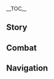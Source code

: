 {{CharacterTabs}}
{{LanguageTabs}}
__TOC__
==Story==
{{VO/Story
|character               = Nilou
|language                = zh
|language_s              = zh
|language_t              = zh-tw
|name_s                  = 妮露
|name_t                  = 妮露

<!-- Hello -->
|vo_01_01_title_s        = 初次见面…
|vo_01_01_title_t        = 初次見面…
|vo_01_01_subtitle       = Hello
|vo_01_01_file           = VO_{language}{character} Hello.ogg
|vo_01_01_tx_s           = 你好，我是来自祖拜尔剧场的妮露。今天上演的剧目是这一支舞。请你不要眨眼哦，要开始了&mdash;&mdash;
|vo_01_01_tx_t           = {{MC|你|妳}}好，我是來自祖拜爾劇場的妮露。今天上演的劇目是這一支舞。請{{MC|你|妳}}不要眨眼哦，要開始了&mdash;&mdash;
|vo_01_01_rm             = Nǐhǎo, wǒ shì láizì Zǔbài'ěr Jùchǎng de Nīlù. Jīntiān shàngyǎn de jùmù shì zhè yī zhī wǔ. Qǐng nǐ bùyào zhǎyǎn o, yào kāishǐle{{lmdash}}

<!-- Chats -->
|vo_02_01_title_s        = 闲聊・练习
|vo_02_01_title_t        = 閒聊・練習
|vo_02_01_subtitle       = Chat: Practice
|vo_02_01_file           = VO_{language}{character} Chat - Practice.ogg
|vo_02_01_tx_s           = 先这样…下一个动作是…这样吧，嗯…嗯！
|vo_02_01_tx_t           = 先這樣…下一個動作是…這樣吧，嗯…嗯！
|vo_02_01_rm             = Xiān zhèyàng... Xià yīgè dòngzuò shì... Zhèyàng ba, ng... ng!
|vo_02_02_title_s        = 闲聊・困意
|vo_02_02_title_t        = 閒聊・睏意
|vo_02_02_subtitle       = Chat: Sleepiness
|vo_02_02_file           = VO_{language}{character} Chat - Sleepiness.ogg
|vo_02_02_tx_s           = 深呼吸，吹一个大大的气球，把困意放进气球里，呼&mdash;&mdash;气球飞走吧。
|vo_02_02_tx_t           = 深呼吸，吹一個大大的氣球，把睏意放進氣球裡，呼&mdash;&mdash;氣球飛走吧。
|vo_02_02_rm             = Shēnhūxī, chuī yī gè dàdà de qìqiú, bǎ kùnyì fàng jìn qìqiú lǐ, hū{{lmdash}} qìqiú fēi zǒu ba.
|vo_02_03_title_s        = 闲聊・休息
|vo_02_03_title_t        = 閒聊・休息
|vo_02_03_subtitle       = Chat: Rest
|vo_02_03_file           = VO_{language}{character} Chat - Rest.ogg
|vo_02_03_tx_s           = 这样清闲的日子倒也不错嘛，优哉游哉。
|vo_02_03_tx_t           = 這樣清閒的日子倒也不錯嘛，悠哉悠哉。
|vo_02_03_rm_s           = Zhèyàng qīngxián de rìzi dào yě bùcuò ma, yōuzāi-yóuzāi.
|vo_02_03_rm_t           = Zhèyàng qīngxián de rìzi dào yě bùcuò ma, yōuzāi-yōuzāi.

<!-- Weather -->
|vo_03_01_title_s        = 下雨的时候…
|vo_03_01_title_t        = 下雨的時候…
|vo_03_01_subtitle       = When It Rains
|vo_03_01_file           = VO_{language}{character} When It Rains.ogg
|vo_03_01_tx_s           = 天气和心情一样，有时候会变得阴沉沉的，但是不用着急，雨后的天空会更加澄澈。
|vo_03_01_tx_t           = 天氣和心情一樣，有時候會變得陰沉沉的，但是不用著急，雨後的天空會更加澄澈。
|vo_03_01_rm_s           = Tiānqì hé xīnqíng yīyàng, yǒu shíhòu huì biàn dé yīnchénchén de, dànshì bùyòng zhāojí, yǔ hòu de tiānkōng huì gèngjiā chéngchè.
|vo_03_01_rm_t           = Tiānqì hàn xīnqíng yīyàng, yǒu shíhòu huì biàn dé yīnchénchén de, dànshì bùyòng zhāojí, yǔ hòu de tiānkōng huì gèngjiā chéngchè.
|vo_03_02_title_s        = 打雷的时候…
|vo_03_02_title_t        = 打雷的時候…
|vo_03_02_subtitle       = When Thunder Strikes
|vo_03_02_file           = VO_{language}{character} When Thunder Strikes.ogg
|vo_03_02_tx_s           = 雷声有点恐怖呢，你会害怕吗？我可以分享你一个神奇的方法哦。
|vo_03_02_tx_t           = 雷聲有點恐怖呢，{{MC|你|妳}}會害怕嗎？我可以跟{{MC|你|妳}}分享一個神奇的方法哦。
|vo_03_02_rm             = Léi shēng yǒudiǎn kǒngbù ne, nǐ huì hàipà ma? Wǒ kěyǐ fēnxiǎng nǐ yīgè shénqí de fāngfǎ ó.
|vo_03_03_title_s        = 下雪的时候…
|vo_03_03_title_t        = 下雪的時候…
|vo_03_03_subtitle       = When It Snows
|vo_03_03_file           = VO_{language}{character} When It Snows.ogg
|vo_03_03_tx_s           = 欸？哇&mdash;&mdash;下雪了。你听，下雪的簌簌声，加上旋转着的雪花，像不像自然的精灵在跳舞？
|vo_03_03_tx_t           = 欸？哇&mdash;&mdash;下雪了。{{MC|你|妳}}聽，下雪的簌簌聲，加上旋轉著的雪花，像不像自然的精靈在跳舞？
|vo_03_03_rm             = Ei? Wa{{lmdash}} xià xuěle. Nǐ tīng, xià xuě de sùsù-shēng, jiā shàng xuànzhuǎnzhe de xuěhuā, xiàngbuxiàng zìrán de jīnglíng zài tiàowǔ?
|vo_03_04_title_s        = 阳光很好…
|vo_03_04_title_t        = 陽光很好…
|vo_03_04_subtitle       = When the Sun Is Out
|vo_03_04_file           = VO_{language}{character} When the Sun Is Out.ogg
|vo_03_04_tx_s           = 阳光明媚的日子…晒得暖洋洋的。唔，会犯困…
|vo_03_04_tx_t           = 陽光明媚的日子…曬得暖洋洋的。唔，會想睡覺…
|vo_03_04_rm_s           = Yángguāng míngmèi de rìzi... shài dé nuǎn yángyáng de. N, huì fànkùn...
|vo_03_04_rm_t           = Yángguāng míngmèi de rìzi... shài dé nuǎn yángyáng de. N, huì xiǎng shuìjiào...
|vo_03_05_title_s        = 刮大风了…
|vo_03_05_title_t        = 颳大風了…
|vo_03_05_subtitle       = When the Wind Is Blowing
|vo_03_05_file           = VO_{language}{character} When the Wind Is Blowing.ogg
|vo_03_05_tx_s           = 你还好吗？小心风沙哦。
|vo_03_05_tx_t           = {{MC|你|妳}}還好嗎？小心風沙哦。
|vo_03_05_rm             = Nǐ hái hǎo ma? Xiǎoxīn fēngshā o.

<!-- Greetings -->
|vo_04_01_title_s        = 早上好…
|vo_04_01_title_t        = 早安…
|vo_04_01_subtitle       = Good Morning
|vo_04_01_file           = VO_{language}{character} Good Morning.ogg
|vo_04_01_tx_s           = 早上好哦。欸？你盯着我看是…哦头、头发翘起来了吗？啊，先别看我，唔，我马上整理好。
|vo_04_01_tx_t           = 早上好哦。欸？{{MC|你|妳}}盯著我看是…哦頭、頭髮翹起來了嗎？啊，先別看我，唔，我馬上整理好。
|vo_04_01_rm_s           = Zǎoshang-hǎo o. Ei? Nǐ dīngzhe wǒ kàn shì... O tóu, tóufa qiàoqǐláile ma? A, xiān bié kàn wǒ, n, wǒ mǎshàng zhěnglǐ hǎo.
|vo_04_01_rm_t           = Zǎoshang-hǎo o. Ei? Nǐ dīngzhe wǒ kàn shì... O tóu, tóufǎ qiàoqǐláile ma? A, xiān bié kàn wǒ, n, wǒ mǎshàng zhěnglǐ hǎo.
|vo_04_02_title_s        = 中午好…
|vo_04_02_title_t        = 午安…
|vo_04_02_subtitle       = Good Afternoon
|vo_04_02_file           = VO_{language}{character} Good Afternoon.ogg
|vo_04_02_tx_s           = 唔…嗯…中午吃饼好呢，还是吃饭呢…要不吃豆泥吧？
|vo_04_02_tx_t           = 唔…嗯…中午吃餅好呢？還是吃飯呢…不如吃薯泥吧？
|vo_04_02_rm_s           = N... Ng... Zhōngwǔ chī bǐng hǎo ne, háishì chīfàn ne... Yàobù chī dòuní ba?
|vo_04_02_rm_t           = N... Ng... Zhōngwǔ chī bǐng hǎo ne, háishì chīfàn ne... Bùrú chī shǔní ba?
|vo_04_03_title_s        = 晚上好…
|vo_04_03_title_t        = 晚上好…
|vo_04_03_subtitle       = Good Evening
|vo_04_03_friendship     = 4
|vo_04_03_file           = VO_{language}{character} Good Evening.ogg
|vo_04_03_tx_s           = 晚上好，今晚我在祖拜尔剧场有演出。给你两张剧票吧？
|vo_04_03_tx_t           = 晚上好，今晚我在祖拜爾劇場有演出。給{{MC|你|妳}}兩張劇票吧？
|vo_04_03_rm             = Wǎnshàng-hǎo, jīnwǎn wǒ zài Zǔbài'ěr Jùchǎng yǒu yǎnchū. Gěi nǐ liǎng zhāng jùpiào ba?
|vo_04_04_title_s        = 晚安…
|vo_04_04_title_t        = 晚安…
|vo_04_04_subtitle       = Good Night
|vo_04_04_file           = VO_{language}{character} Good Night.ogg
|vo_04_04_tx_s           = 睡前把烦恼全部都倾诉掉，会睡得比较香哦。如果你愿意，我很乐意当你的听众。
|vo_04_04_tx_t           = 睡前把煩惱全部都傾訴掉，會睡得比較香哦。如果{{MC|你|妳}}願意，我很樂意當{{MC|你|妳}}的聽眾。
|vo_04_04_rm             = Shuì qián bǎ fánnǎo quánbù dōu qīngsù diào, huì shuì dé bǐjiào xiāng o. Rúguǒ nǐ yuànyì, wǒ hěn lèyì dāng nǐ de tīngzhòng.

<!-- About -->
|vo_05_01_title_s        = 关于{name_s}自己・肢体语言
|vo_05_01_title_t        = 關於{name_t}自己・肢體語言
|vo_05_01_subtitle       = About {character}: Body Language
|vo_05_01_file           = VO_{language}{character} About {character} - Body Language.ogg
|vo_05_01_tx_s           = 有时候，舞蹈比语言更能传达出心情，不知道该说什么好的时候，就跳舞吧。
|vo_05_01_tx_t           = 有時候，舞蹈比語言更能傳達出心情，不知道該說什麼好的時候，就跳舞吧。
|vo_05_01_rm             = Yǒu shíhòu, wǔdǎo bǐ yǔyán gèng néng chuándá chū xīnqíng, bù zhīdào gāi shuō shénme hǎo de shíhòu, jiù tiàowǔ ba.
|vo_05_02_title_s        = 关于{name_s}自己・舞蹈与知识
|vo_05_02_title_t        = 關於{name_t}自己・舞蹈與知識
|vo_05_02_subtitle       = About {character}: Dance and Wisdom
|vo_05_02_friendship     = 4
|vo_05_02_file           = VO_{language}{character} About {character} - Dance and Wisdom.ogg
|vo_05_02_tx_s           = 探究知识需要很高很高的天赋，很多人拼了命地努力，结果劳累又沮丧…但跳舞就不一样了，就算看不懂门道，也能看个热闹。要是能从这份肢体动作中品味到艺术的美丽与价值，那我就更开心了。
|vo_05_02_tx_t           = 探究知識需要很高很高的天賦，很多人拼了命地努力，結果勞累又沮喪…但跳舞就不一樣了，就算看不懂內涵，也能看個熱鬧。要是能從這份肢體動作中品味到藝術的美麗與價值，那我就更開心了。
|vo_05_02_rm_s           = Tànjiū zhīshi xūyào hěn gāo hěn gāo de tiānfù, hěnduō rén pīnle mìng de nǔlì, jiéguǒ láolèi yòu jǔsàng... Dàn tiàowǔ jiù bù yīyàngle, jiùsuàn kàn bù dǒng méndào, yě néng kàn gè rènào. Yàoshì néng cóng zhè fèn zhītǐ dòngzuò zhōng pǐnwèi dào yìshù de měilì yǔ jiàzhí, nà wǒ jiù gèng kāixīnle.
|vo_05_02_rm_t           = Tànjiù zhīshì xūyào hěn gāo hěn gāo de tiānfù, hěnduō rén pīnle mìng de nǔlì, jiéguǒ láolèi yòu jǔsàng... Dàn tiàowǔ jiù bù yīyàngle, jiùsuàn kàn bù dǒng nèihán, yě néng kàn gè rènào. Yàoshì néng cóng zhè fèn zhītǐ dòngzuò zhōng pǐnwèi dào yìshù de měilì yǔ jiàzhí, nà wǒ jiù gèng kāixīnle.

<!-- About Us -->
|vo_06_01_title_s        = 关于我们・缓解生气
|vo_06_01_title_t        = 關於我們・緩解生氣
|vo_06_01_subtitle       = About Us: Dealing with Anger
|vo_06_01_file           = VO_{language}{character} About Us - Dealing with Anger.ogg
|vo_06_01_tx_s           = 你会生闷气吗？嗯，生闷气是不好的。来，跟着我做。先在身前用右手画一个大大的圆，然后，双手把讨厌的事都从胸口里取出来，放在圆里。接着，用力地推出去！怎么样，心情好起来了吗？
|vo_06_01_tx_t           = {{MC|你|妳}}會生悶氣嗎？嗯，生悶氣是不好的。來，跟著我做。先在身前用右手畫一個大大的圓，然後，雙手把討厭的事都從胸口裡取出來，放在圓裡。接著，用力地推出去！怎麼樣，心情好起來了嗎？
|vo_06_01_rm_s           = Nǐ huì shēng mènqì ma? Ng, shēng mènqì shì bù hǎo de. Lái, gēnzhe wǒ zuò. Xiān zài shēn qián yòng yòushǒu huà yīgè dàdà de yuán, ránhòu, shuāngshǒu bà tǎoyàn de shì dōu cóng xiōngkǒu lǐ qǔ chūlái, fàng zài yuán lǐ. Jiēzhe, yònglì de tuī chūqù! Zěnme yàng, xīnqíng hǎo qǐláile ma?
|vo_06_02_title_s        = 关于我们・外出冒险
|vo_06_02_title_t        = 關於我們・外出冒險
|vo_06_02_subtitle       = About Us: Going on Adventures
|vo_06_02_friendship     = 4
|vo_06_02_file           = VO_{language}{character} About Us - Going on Adventures.ogg
|vo_06_02_tx_s           = 尽管我之前没离开过须弥城，但…我想和你一起去冒险。哦，到陌生的地方，我适应一下就好…唔，稻妻的沙滩下，真的不会有很大很大的沙虫，突然钻出来吗？
|vo_06_02_tx_t           = 雖然我之前沒離開過須彌城，但…我想和{{MC|你|妳}}一起去冒險。哦，到陌生的地方，我適應一下就好…唔，稻妻的沙灘下，真的不會有很大很大的沙蟲，突然鑽出來嗎？
|vo_06_02_rm_s           = Jǐnguǎn wǒ zhīqián méi líkāiguò Xūmí-chéng, dàn... wǒ xiǎng hé nǐ yīqǐ qù màoxiǎn. O, dào mòshēng de dìfāng, wǒ shìyìng yīxià jiù hǎo... N, Dàoqī de shātān xià, zhēn de bùhuì yǒu hěn dà hěn dà de shāchóng, túrán zuān chūlái ma?
|vo_06_02_rm_t           = Suīrán wǒ zhīqián méi líkāiguò Xūmí-chéng, dàn... wǒ xiǎng hàn nǐ yīqǐ qù màoxiǎn. O, dào mòshēng de dìfāng, wǒ shìyìng yīxià jiù hǎo... N, Dàoqī de shātān xià, zhēn de bùhuì yǒu hěn dà hěn dà de shāchóng, túrán zuān chūlái ma?

<!-- Miscellany I -->
|vo_07_01_title_s        = 关于「神之眼」…
|vo_07_01_title_t        = 關於「神之眼」…
|vo_07_01_subtitle       = About the [[Vision]]
|vo_07_01_friendship     = 4
|vo_07_01_file           = VO_{language}{character} About the Vision.ogg
|vo_07_01_tx_s           = 我的神之眼是第一次登台跳舞时拿到的。我想，神明大人会成为我的观众，一定也认可了人类艺术的美丽之处吧。
|vo_07_01_tx_t           = 我的神之眼是第一次登臺跳舞時拿到的。我想，神明大人會成為我的觀眾，一定也認可了人類藝術的美麗之處吧。
|vo_07_01_rm             = Wǒ de Shénzhīyǎn shì dì yī cì dēngtái tiàowǔ shí ná dào de. Wǒ xiǎng, shénmíng dàrén huì chéngwéi wǒ de guānzhòng, yīdìng yě rènkěle rénlèi yìshù dì měilì zhī chù ba.
|vo_07_02_title_s        = 有什么想要分享…
|vo_07_02_title_t        = 有什麼想要分享…
|vo_07_02_subtitle       = Something to Share
|vo_07_02_file           = VO_{language}{character} Something to Share.ogg
|vo_07_02_tx_s           = 努力没有结果，也是很正常的。就像我不管怎么努力，也没办法理解明论派的知识。嗯，这个时候晃一晃脑袋，让大脑转个弯，换个方向就好了。
|vo_07_02_tx_t           = 努力沒有結果，也是很正常的。就像我不管怎麼努力，也沒辦法理解明論派的知識。嗯，這個時候晃一晃腦袋，讓大腦轉個彎，換個方向就好了。
|vo_07_02_rm_s           = Nǔlì méiyǒu jiéguǒ, yěshì hěn zhèngcháng de. Jiù xiàng wǒ bùguǎn zěnme nǔlì, yě méi bànfǎ lǐjiě Mínglùn-pài de zhīshi. Ng, zhège shíhòu huǎngyihuàng nǎodai, ràng dànǎo zhuǎn gè wān, huàn gè fāngxiàng jiù hǎole.
|vo_07_02_rm_t           = Nǔlì méiyǒu jiéguǒ, yěshì hěn zhèngcháng de. Jiù xiàng wǒ bùguǎn zěnme nǔlì, yě méi bànfǎ lǐjiě Mínglùn-pài de zhīshì. Ng, zhège shíhòu huǎngyihuàng nǎodai, ràng dànǎo zhuǎn gè wān, huàn gè fāngxiàng jiù hǎole.
|vo_07_03_title_s        = 感兴趣的见闻・晶蝶之舞
|vo_07_03_title_t        = 感興趣的見聞・晶蝶之舞
|vo_07_03_subtitle       = Interesting Things: Dance of the Crystalflies
|vo_07_03_file           = VO_{language}{character} Interesting Things - Dance of the Crystalflies.ogg
|vo_07_03_tx_s           = 晶蝶有各种各样的颜色，很漂亮。当你实在按捺不住好奇心，悄悄伸出手的时候，它们就会一下子跳起优美而迅疾的舞步，离你远去。啊，我要是会飞的话，就能学会晶蝶之舞了。
|vo_07_03_tx_t           = 晶蝶有各種各樣的顏色，很漂亮。當{{MC|你|妳}}實在按捺不住好奇心，悄悄伸出手的時候，它們就會一下子跳起優美而迅疾的舞步，離{{MC|你|妳}}遠去。啊，我要是會飛的話，就能學會晶蝶之舞了。
|vo_07_03_rm             = Jīngdié yǒu gèzhǒng-gèyàng de yánsè, hěn piàoliang. Dāng nǐ shízài ànnà bú zhù hàoqíxīn, qiāoqiāo shēnchū shǒu de shíhòu, tāmen jiù huì yīxiàzi tiào qǐ yōuměi ér xùnjí de wǔbù, lí nǐ yuǎn qù. A, wǒ yàoshi huì fēi dehuà, jiù néng xuéhuì Jīngdié zhī wǔle.
|vo_07_04_title_s        = 感兴趣的见闻・帕蒂沙兰
|vo_07_04_title_t        = 感興趣的見聞・帕蒂沙蘭
|vo_07_04_subtitle       = Interesting Things: Padisarahs
|vo_07_04_file           = VO_{language}{character} Interesting Things - Padisarahs.ogg
|vo_07_04_tx_s           = 花神大人跳舞的时候，真正的帕蒂沙兰会在她踏足过的地上盛开。…啊，听起来就非常美好，真想见一见这样的场景。
|vo_07_04_tx_t           = 花神大人跳舞的時候，真正的帕蒂沙蘭會在她踏足過的地上盛開。…啊，聽起來就非常美好，真想見一見這樣的場景。
|vo_07_04_rm             = Huāshén-dàrén tiàowǔ de shíhòu, zhēnzhèng de Pàdìshā-lán huì zài tā tàzúguò de dìshàng shèngkāi. ...A, tīngqǐlái jiù fēicháng měihǎo, zhēn xiǎng jiànyijiàn zhèyàng de chǎngjǐng.

<!-- About Others -->
|vo_08_01_title_s        = 关于赛诺…
|vo_08_01_title_t        = 關於賽諾…
|vo_08_01_subtitle       = About [[Cyno]]
|vo_08_01_friendship     = 4
|vo_08_01_file           = VO_{language}{character} About Cyno.ogg
|vo_08_01_tx_s           = 教令院的人，我不太敢接触，毕竟他们对歌舞艺术的印象都不好。我常常会想，那他们会通过什么来解闷呢？呃…你说赛诺的话，会玩「七圣召唤」？真是不可思议呢。
|vo_08_01_tx_t           = 教令院的人，我不太敢接觸，畢竟他們對歌舞藝術的印象都不好。我常常會想，那他們會透過什麼來打發時間呢？呃…{{MC|你|妳}}說賽諾的話，會玩「七聖召喚」？真是不可思議呢。
|vo_08_01_rm             = Jiàolìng-yuàn de rén, wǒ bù tài gǎn jiēchù, bìjìng tāmen duì gēwǔ yìshù de yìnxiàng dōu bù hǎo. Wǒ chángcháng huì xiǎng, nà tāmen huì tōngguò shénme lái jiěmèn ne? E... Nǐ shuō Sàinuò dehuà, huì wán "Qīshèng Zhàohuàn"? Zhēnshi bùkěsīyì ne.
|vo_08_02_title_s        = 关于提纳里…
|vo_08_02_title_t        = 關於提納里…
|vo_08_02_subtitle       = About [[Tighnari]]
|vo_08_02_friendship     = 4
|vo_08_02_file           = VO_{language}{character} About Tighnari.ogg
|vo_08_02_tx_s           = 据说他是很厉害的植物学家。那他分辨蘑菇的本领肯定很厉害，至少不会吃到毒蘑菇…好羡慕呀。
|vo_08_02_tx_t           = 據說他是很厲害的植物學家。那他分辨蘑菇的本領一定很厲害，至少不會吃到毒蘑菇…好羡慕呀。
|vo_08_02_rm             = Jùshuō tā shì hěn lìhài de Zhíwù Xuéjiā. Nà tā fēnbiàn mógū de běnlǐng kěndìng hěn lìhài, zhì shào bùhuì chī dào dú-mógū... Hǎo xiànmù ya.
|vo_08_03_title_s        = 关于柯莱…
|vo_08_03_title_t        = 關於柯萊…
|vo_08_03_subtitle       = About [[Collei]]
|vo_08_03_friendship     = 4
|vo_08_03_file           = VO_{language}{character} About Collei.ogg
|vo_08_03_tx_s           = 她偶尔会来看我的演出，是一位很热心的见习巡林员呢。她还提醒过我小心迷路，这是为什么呢？我也没有迷路过呀。
|vo_08_03_tx_t           = 她偶爾會來看我的演出，是一位很熱心的見習巡林員呢。她還提醒過我小心迷路，這是為什麼呢？我也沒有迷路過呀。
|vo_08_03_rm             = Tā ǒu'ěr huì lái kàn wǒ de yǎnchū, shì yī wèi hěn rèxīn de Jiànxí Xúnlín-yuán ne. Tā hái tíxǐngguò wǒ xiǎoxīn mílù, zhè shì wèishénme ne? Wǒ yě méiyǒu mílùguò ya.
|vo_08_04_title_s        = 关于卡维…
|vo_08_04_title_t        = 關於卡維…
|vo_08_04_subtitle       = About [[Kaveh]]
|vo_08_04_friendship     = 4
|vo_08_04_file           = VO_{language}{character} About Kaveh.ogg
|vo_08_04_tx_s           = 我听说是他建造了华美的艾尔卡萨扎莱宫，能建造出那样的作品，过程应该快乐又陶醉吧。就像我练舞的时候一样，只要一想到能跳给大家看，就充满了喜悦和动力呢。
|vo_08_04_tx_t           = 我聽說是他建造了華美的艾爾卡薩扎萊宮，能建造出那樣的作品，過程應該快樂又陶醉吧。就像我練舞的時候一樣，只要一想到能跳給大家看，就充滿了喜悅和動力呢。
|vo_08_04_rm_s           = Wǒ tīngshuō shì tā jiànzàole huáměi de Ài'ěrkǎsàzhālái-gōng, néng jiànzào chū nàyàng de zuòpǐn, guòchéng yīnggāi kuàilè yòu táozuì ba. Jiù xiàng wǒ liànwǔ de shíhòu yīyàng, zhǐyào yī xiǎngdào néng tiào gěi dàjiā kàn, jiù chōngmǎnle xǐyuè hé dònglì ne.
|vo_08_04_rm_t           = Wǒ tīngshuō shì tā jiànzàole huáměi de Ài'ěrkǎsàzhālái-gōng, néng jiànzào chū nàyàng de zuòpǐn, guòchéng yīnggāi kuàilè yòu táozuì ba. Jiù xiàng wǒ liànwǔ de shíhòu yīyàng, zhǐyào yī xiǎngdào néng tiào gěi dàjiā kàn, jiù chōngmǎnle xǐyuè hàn dònglì ne.
|vo_08_05_title_s        = 关于迪希雅…
|vo_08_05_title_t        = 關於迪希雅…
|vo_08_05_subtitle       = About [[Dehya]]
|vo_08_05_friendship     = 4
|vo_08_05_file           = VO_{language}{character} About Dehya.ogg
|vo_08_05_tx_s           = 最近发生了那么多事情，总觉得很不可思议。我原本想为迪希雅和迪娜泽黛挑选一些合适的礼物。但我自己拿不定主意，嗯…要是把大巴扎朋友们推荐的品种全送去，又太多了。哎呀，到底该怎么办才好呢？
|vo_08_05_tx_t           = 最近發生了那麼多事情，總覺得很不可思議。我原本想為迪希雅和迪娜澤黛挑選一些適合的禮物。但我自己拿不定主意，嗯…要是把大巴扎朋友們推薦的品種全送去，又太多了。哎呀，到底該怎麼辦才好呢？
|vo_08_05_rm_s           = Zuìjìn fāshēngle nàme duō shìqíng, zǒng juédé hěn bùkěsīyì. Wǒ yuánběn xiǎng wèi Díxīyǎ hé Dínàzédài tiāoxuǎn yīxiē héshì de lǐwù. Dàn wǒ zìjǐ nábudìng zhǔyì, ng... Yàoshi bǎ Dà-bāzhā péngyǒumen tuījiàn de pǐnzhǒng quán sòng qù, yòu tài duōle. Aiya, dàodǐ gāi zěnme bàn cái hǎo ne?
|vo_08_05_rm_t           = Zuìjìn fāshēngle nàme duō shìqíng, zǒng juédé hěn bùkěsīyì. Wǒ yuánběn xiǎng wèi Díxīyǎ hàn Dínàzédài tiāoxuǎn yīxiē héshì de lǐwù. Dàn wǒ zìjǐ nábudìng zhǔyì, ng... Yàoshi bǎ Dà-bāzhā péngyǒumen tuījiàn de pǐnzhǒng quán sòng qù, yòu tài duōle. Aiya, dàodǐ gāi zěnme bàn cái hǎo ne?
|vo_08_06_title_s        = 关于多莉…
|vo_08_06_title_t        = 關於多莉…
|vo_08_06_subtitle       = About [[Dori]]
|vo_08_06_friendship     = 4
|vo_08_06_file           = VO_{language}{character} About Dori.ogg
|vo_08_06_tx_s           = 出手阔绰的多莉大商人也曾看过我跳舞。我记得，有一次她和祖拜尔先生商量了什么事情，之后就再也没来过了。会是什么事情呢？嗯…呃？你是说她可能想带我进行一场提瓦特巡演？不会吧，祖拜尔先生肯定帮忙拒绝了吧…应该拒绝了吧…
|vo_08_06_tx_t           = 出手闊綽的多莉大商人也曾看過我跳舞。我記得，有一次她和祖拜爾先生商量了什麼事情，之後就再也沒來過了。會是什麼事情呢？嗯…呃？{{MC|你|妳}}是說她可能想帶我進行一場提瓦特巡演？不會吧，祖拜爾先生一定幫忙拒絕了吧…應該拒絕了吧…
|vo_08_06_rm_s           = Chūshǒu kuòchuò de Duōlì dà-shāngrén yě céng kànguò wǒ tiàowǔ. Wǒ jìdé, yǒu yīcì tā hé Zǔbài'ěr-xiānshēng shāngliángle shénme shìqíng, zhīhòu jiù zài yě méi láiguòle. Huì shì shénme shìqíng ne? Ng... E? Nǐ shì shuō tā kěnéng xiǎng dài wǒ jìnxíng yī chǎng Tíwǎtè xúnyǎn? Bùhuì ba, Zǔbài'ěr-xiānshēng kěndìng bāngmáng jùjuéle ba... Yīnggāi jùjuéle ba...
|vo_08_06_rm_t           = Chūshǒu kuòchuò de Duōlì dà-shāngrén yě céng kànguò wǒ tiàowǔ. Wǒ jìdé, yǒu yīcì tā hàn Zǔbài'ěr-xiānshēng shāngliángle shénme shìqíng, zhīhòu jiù zài yě méi láiguòle. Huì shì shénme shìqíng ne? Ng... E? Nǐ shì shuō tā kěnéng xiǎng dài wǒ jìnxíng yī chǎng Tíwǎtè xúnyǎn? Bùhuì ba, Zǔbài'ěr-xiānshēng kěndìng bāngmáng jùjuéle ba... Yīnggāi jùjuéle ba...
|vo_08_07_title_s        = 关于小吉祥草王…
|vo_08_07_title_t        = 關於小吉祥草王…
|vo_08_07_subtitle       = About [[Lesser Lord Kusanali]]
|vo_08_07_friendship     = 4
|vo_08_07_file           = VO_{language}{character} About Lesser Lord Kusanali.ogg
|vo_08_07_tx_s           = 大巴扎的大家都很喜欢小吉祥草王大人，好想听听她对我跳的花神之舞的评价呀…啊！不、不，还是算了算了。她真的来了，我肯定会紧张得不得了。
|vo_08_07_tx_t           = 大巴扎的大家都很喜歡小吉祥草王大人，好想聽聽她對我跳的花神之舞的評價呀…啊！不、不，還是算了算了。她真的來了，我絕對會緊張得不得了。
|vo_08_07_rm             = Dà-bāzhā de dàjiā dōu hěn xǐhuān Xiǎo Jíxiángcǎo Wáng-dàrén, hǎo xiǎng tīngtīng tā duì wǒ tiào de Huāshén zhī Wǔ de píngjià ya... A! Bù, bù, háishì suànle suànle. Tā zhēn de láile, wǒ kěndìng huì jǐnzhāng dé bùdéliao.

<!-- More About -->
|vo_09_01_title_s        = 想要了解{name_s}・其一
|vo_09_01_title_t        = 想要瞭解{name_t}・其一
|vo_09_01_subtitle       = More About {character}: I
|vo_09_01_file           = VO_{language}{character} More About {character} - 01.ogg
|vo_09_01_tx_s           = 唔&mdash;&mdash;啊！抱歉，我在想等下去吃什么好呢？有点出神了…你需要帮忙吗？
|vo_09_01_tx_t           = 唔&mdash;&mdash;啊！抱歉，我在想等一下去吃什麼好呢？有點分心了…{{MC|你|妳}}需要幫忙嗎？
|vo_09_01_rm_s           = N{{lmdash}} A! Bàoqiàn, wǒ zài xiǎng děngxià qù chī shénme hǎo ne? Yǒudiǎn chūshénle... Nǐ xūyào bāngmáng ma?
|vo_09_01_rm_t           = N{{lmdash}} A! Bàoqiàn, wǒ zài xiǎng děngyīxià qù chī shénme hǎo ne? Yǒudiǎn fēnxīnle... Nǐ xūyào bāngmáng ma?
|vo_09_02_title_s        = 想要了解{name_s}・其二
|vo_09_02_title_t        = 想要瞭解{name_t}・其二
|vo_09_02_subtitle       = More About {character}: II
|vo_09_02_friendship     = 3
|vo_09_02_file           = VO_{language}{character} More About {character} - 02.ogg
|vo_09_02_tx_s           = 我的老师教过我很多跳舞的要领，但她说，最重要的还是要把情感都投入到舞蹈里，因为这样才是最能打动人的。有所感，才能抒发。想要传达美丽的话，我就要成为美丽本身吧。
|vo_09_02_tx_t           = 我的老師教過我很多跳舞的要領，但她說，最重要的還是要把情感都投入到舞蹈裡，因為這樣才是最能打動人的。有所感，才能抒發。想要傳達美麗的話，我就要成為美麗本身吧。
|vo_09_02_rm             = Wǒ de lǎoshī jiāoguò wǒ hěnduō tiàowǔ de yāo lǐng, dàn tā shuō, zuì zhòngyào de háishì yào bǎ qínggǎn dōu tóurù dào wǔdǎo lǐ, yīnwèi zhèyàng cái shì zuì néng dǎdòng rén de. Yǒu suǒ gǎn, cáinéng shūfā. Xiǎng yào chuándá měilì dehuà, wǒ jiù yào chéngwéi měilì běnshēn ba.
|vo_09_03_title_s        = 想要了解{name_s}・其三
|vo_09_03_title_t        = 想要瞭解{name_t}・其二
|vo_09_03_subtitle       = More About {character}: III
|vo_09_03_friendship     = 4
|vo_09_03_file           = VO_{language}{character} More About {character} - 03.ogg
|vo_09_03_tx_s           = 有时候我会收到观众们的来信，说他们因为我的舞蹈打起了精神。我会和祖拜尔剧场的大家共同分享这份快乐。虽然在观众眼里，我是在台前的那一个，但在我心中，这永远是靠所有人的努力才能取得的成果。
|vo_09_03_tx_t           = 有時候我會收到觀眾們的來信，他們說因為我的舞蹈打起了精神。我會和祖拜爾劇場的大家共同分享這份快樂。雖然在觀眾眼裡，我是在台前的那一個，但在我心中，這永遠是靠所有人的努力才能取得的成果。
|vo_09_03_rm_s           = Yǒu shíhòu wǒ huì shōudào guānzhòngmen de láixìn, shuō tāmen yīnwèi wǒ de wǔdǎo dǎqǐle jīngshén. Wǒ huì hé Zǔbài'ěr Jùchǎng de dàjiā gòngtóng fēnxiǎng zhè fèn kuàilè. Suīrán zài guānzhòng yǎn lǐ, wǒ shì zài tái qián de nà yīgè, dàn zài wǒ xīnzhōng, zhè yǒngyuǎn shì kào suǒyǒu rén de nǔlì cáinéng qǔdé de chéngguǒ.
|vo_09_03_rm_t           = Yǒu shíhòu wǒ huì shōudào guānzhòngmen de láixìn, tāmen shuō yīnwèi wǒ de wǔdǎo dǎqǐle jīngshén. Wǒ huì hàn Zǔbài'ěr Jùchǎng de dàjiā gòngtóng fēnxiǎng zhè fèn kuàilè. Suīrán zài guānzhòng yǎn lǐ, wǒ shì zài tái qián de nà yīgè, dàn zài wǒ xīnzhōng, zhè yǒngyuǎn shì kào suǒyǒu rén de nǔlì cáinéng qǔdé de chéngguǒ.
|vo_09_04_title_s        = 想要了解{name_s}・其四
|vo_09_04_title_t        = 想要瞭解{name_t}・其四
|vo_09_04_subtitle       = More About {character}: IV
|vo_09_04_friendship     = 5
|vo_09_04_file           = VO_{language}{character} More About {character} - 04.ogg
|vo_09_04_tx_s           = 大巴扎有时候会有一些杂技表演，比如说不停抛起球来又不停接住。以前我也试过这个，但是不知道怎么回事就是接不住球，反而全掉头上了。当时祖拜尔先生他们都笑了起来。嗯…好像在他们眼里，我的身体协调能力应该特别强一样…暴露短处了呢。
|vo_09_04_tx_t           = 大巴扎有時候會有一些雜技表演，比如說不停拋起球來又不停接住。以前我也試過這個，但是不知道怎麼回事就是接不住球，反而全掉頭上了。當時祖拜爾先生他們都笑了起來。嗯…好像在他們眼裡，我的身體協調能力應該非常強一樣…暴露短處了呢。
|vo_09_04_rm             = Dà-bāzhā yǒu shíhòu huì yǒu yīxiē zájì biǎoyǎn, bǐrú shuō bùtíng pāoqǐ qiú lái yòu bùtíng jiēzhù. Yǐqián wǒ yě shìguò zhège, dànshì bù zhīdào zěnme huí shì jiùshì jiēbuzhù qiú, fǎn'ér quán diào tóushàngle. Dāngshí Zǔbài'ěr-xiānshēng tāmen dōu xiàole qǐlái. Ng... hǎoxiàng zài tāmen yǎn lǐ, wǒ de shēntǐ xiétiáo nénglì yīnggāi tèbié qiáng yīyàng... Bàolù duǎnchule ne.
|vo_09_05_title_s        = 想要了解{name_s}・其五
|vo_09_05_title_t        = 想要瞭解{name_t}・其五
|vo_09_05_subtitle       = More About {character}: V
|vo_09_05_friendship     = 6
|vo_09_05_file           = VO_{language}{character} More About {character} - 05.ogg
|vo_09_05_tx_s           = 以前有人说我就像是暖阳下的绿洲，让人感到治愈与温暖。我多多少少会高兴一下，但我的追求、我试图向大家呈现的价值不止在此。不过，和你相处久了我才知道，被人照顾和关怀是这样的感觉。现在…现在，我感觉那个比喻更适合你。
|vo_09_05_tx_t           = 以前有人說我就像是暖陽下的綠洲，讓人感到治癒與溫暖。我多多少少會高興一下，但我的追求、我試圖向大家呈現的價值不止在此。不過，跟{{MC|你|妳}}相處久了我才知道，被人照顧和關懷是這樣的感覺。現在…現在，我感覺那個比喻更適合{{MC|你|妳}}。
|vo_09_05_rm_s           = Yǐqián yǒurén shuō wǒ jiù xiàng shì nuǎnyáng xià de lǜzhōu, ràng rén gǎndào zhìyù yǔ wēnnuǎn. Wǒ duōduōshàoshào huì gāoxìng yīxià, dàn wǒ de zhuīqiú, wǒ shìtú xiàng dàjiā chéngxiàn de jiàzhí bùzhǐ zài cǐ. Bùguò, hé nǐ xiāngchǔ jiǔle wǒ cái zhīdào, bèi rén zhàogù hé guānhuái shì zhèyàng de gǎnjué. Xiànzài... xiànzài, wǒ gǎnjué nàgè bǐyù gèng shìhé nǐ.
|vo_09_05_rm_t           = Yǐqián yǒurén shuō wǒ jiù xiàng shì nuǎnyáng xià de lǜzhōu, ràng rén gǎndào zhìyù yǔ wēnnuǎn. Wǒ duōduōshàoshào huì gāoxìng yīxià, dàn wǒ de zhuīqiú, wǒ shìtú xiàng dàjiā chéngxiàn de jiàzhí bùzhǐ zài cǐ. Bùguò, hàn nǐ xiāngchǔ jiǔle wǒ cái zhīdào, bèi rén zhàogù hàn guānhuái shì zhèyàng de gǎnjué. Xiànzài... xiànzài, wǒ gǎnjué nàgè bǐyù gèng shìhé nǐ.

<!-- Miscellany II -->
|vo_10_01_title_s        = {name_s}的爱好…
|vo_10_01_title_t        = {name_t}的愛好…
|vo_10_01_subtitle       = {character}'s Hobbies
|vo_10_01_file           = VO_{language}{character} Hobbies.ogg
|vo_10_01_tx_s           = 我的人生就是跳舞，跳舞就是我的人生…到底该说哪个才比较好呢？哎呀，我果然不适合思考这些太有逻辑的东西。总之，我会一直跳下去的。用我的表演，让这份艺术之美被更多人看见。
|vo_10_01_tx_t           = 我的人生就是跳舞，跳舞就是我的人生…到底該說哪個才比較好呢？哎呀，我果然不適合思考這些太有邏輯的東西。總之，我會一直跳下去的。用我的表演，讓這份藝術之美被更多人看見。
|vo_10_01_rm_s           = Wǒ de rénshēng jiùshì tiàowǔ, tiàowǔ jiùshì wǒ de rénshēng... Dàodǐ gāi shuō nǎge cái bǐjiào hǎo ne? Aiya, wǒ guǒrán bù shìhé sīkǎo zhèxiē tài yǒu luójí de dōngxi. Zǒngzhī, wǒ huì yīzhí tiào xiàqù de. Yòng wǒ de biǎoyǎn, ràng zhè fèn yìshù zhīměi bèi gèng duō rén kànjiàn.
|vo_10_01_rm_t           = Wǒ de rénshēng jiùshì tiàowǔ, tiàowǔ jiùshì wǒ de rénshēng... Dàodǐ gāi shuō nǎge cái bǐjiào hǎo ne? Aiya, wǒ guǒrán bù shìhé sīkǎo zhèxiē tài yǒu luójí de dōngxī. Zǒngzhī, wǒ huì yīzhí tiào xiàqù de. Yòng wǒ de biǎoyǎn, ràng zhè fèn yìshù zhīměi bèi gèng duō rén kànjiàn.
|vo_10_02_title_s        = {name_s}的烦恼…
|vo_10_02_title_t        = {name_t}的煩惱…
|vo_10_02_subtitle       = {character}'s Troubles
|vo_10_02_file           = VO_{language}{character} Troubles.ogg
|vo_10_02_tx_s           = 我还是搞不懂哪些蘑菇有毒，哪些又没有…据说，颜色不管是鲜艳还是朴素的蘑菇，都有可能有毒。唔，好像明白了什么，又好像什么都没明白…
|vo_10_02_tx_t           = 我還是分不清哪些蘑菇有毒，哪些又沒有…據說，顏色不管是鮮豔還是樸素的蘑菇，都有可能有毒。唔，好像明白了什麼，又好像什麼都沒明白…
|vo_10_02_rm_s           = Wǒ háishì gǎobudǒng nǎxiē mógū yǒudú, nǎxiē yòu méiyǒu... Jùshuō, yánsè bùguǎn shì xiānyàn háishì pǔsù de mógū, dōu yǒu kěnéng yǒudú. N, hǎoxiàng míngbáile shénme, yòu hǎoxiàng shénme dōu méi míngbái...
|vo_10_02_rm_t           = Wǒ háishì gǎobudǒng nǎxiē mógū yǒudú, nǎxiē yòu méiyǒu... Jùshuō, yánsè bùguǎn shì xiānyàn háishì púsù de mógū, dōu yǒu kěnéng yǒudú. N, hǎoxiàng míngbáile shénme, yòu hǎoxiàng shénme dōu méi míngbái...
|vo_10_03_title_s        = 喜欢的食物…
|vo_10_03_title_t        = 喜歡的食物…
|vo_10_03_subtitle       = Favorite Food
|vo_10_03_file           = VO_{language}{character} Favorite Food.ogg
|vo_10_03_tx_s           = 甜食总能让人心情愉快，须弥大多数人都喜欢甜食哦！欸，你要不要也试试看？我可以给你一一介绍。
|vo_10_03_tx_t           = 甜食總能讓人心情愉快，須彌大多數人都喜歡甜食哦！欸，{{MC|你|妳}}要不要也試試看？我可以為{{MC|你|妳}}一一介紹。
|vo_10_03_rm             = Tiánshí zǒng néng ràng rén xīnqíng yúkuài, Xūmí dàduōshù rén dōu xǐhuān tiánshí o! Ei, nǐ yàobuyào yě shìshìkàn? Wǒ kěyǐ gěi nǐ yīyī jièshào.
|vo_10_04_title_s        = 讨厌的食物…
|vo_10_04_title_t        = 討厭的食物…
|vo_10_04_subtitle       = Least Favorite Food
|vo_10_04_file           = VO_{language}{character} Least Favorite Food.ogg
|vo_10_04_tx_s           = 我有点难以接受菌菇那一类，主要是害怕。不是那种见到了想逃走的害怕啦。我…我是小时候误吃过毒蘑菇，在床上躺了好几天…如果你想尝一尝须弥的菌菇美食，要记得确保是无毒蘑菇哦。
|vo_10_04_tx_t           = 我有點難以接受菌菇那一類，主要是害怕。不是那種見到了想逃走的害怕啦。我…我是小時候誤吃過毒蘑菇，在床上躺了好幾天…如果{{MC|你|妳}}想嚐一嚐須彌的菌菇美食，要記得確保是無毒蘑菇哦。
|vo_10_04_rm             = Wǒ yǒudiǎn nányǐ jiēshòu jūngū nà yī lèi, zhǔyào shi hàipà. Bùshì nà zhǒng jiàndàole xiǎng táozǒu de hàipà la. Wǒ... wǒ shì xiǎoshíhòu wù chīguò dú-mógū, zài chuángshàng tǎngle hǎo jǐ tiān... Rúguǒ nǐ xiǎng chángyicháng Xūmí de jūngū měishí, yào jìdé quèbǎo shì wúdú mógū o.

<!-- Receiving a Gift -->
|vo_11_01_title_s        = 收到赠礼・其一
|vo_11_01_title_t        = 收到贈禮・其一
|vo_11_01_subtitle       = Receiving a Gift: I
|vo_11_01_file           = VO_{language}{character} Receiving a Gift - 01.ogg
|vo_11_01_tx_s           = 原来美食在舌尖起舞，指的就是这样的感觉…好神奇呀！
|vo_11_01_tx_t           = 原來美食在舌尖起舞，指的就是這樣的感覺…好神奇呀！
|vo_11_01_rm             = Yuánlái měishí zài shéjiān qǐwǔ, zhǐ de jiùshì zhèyàng de gǎnjué... Hǎo shénqí ya!
|vo_11_02_title_s        = 收到赠礼・其二
|vo_11_02_title_t        = 收到贈禮・其二
|vo_11_02_subtitle       = Receiving a Gift: II
|vo_11_02_file           = VO_{language}{character} Receiving a Gift - 02.ogg
|vo_11_02_tx_s           = 谢谢你。就像我不断练习跳舞一样，这道菜肴，一定也凝结着你的心血吧。
|vo_11_02_tx_t           = 謝謝{{MC|你|妳}}。就像我不斷練習跳舞一樣，這道菜餚，一定也凝結著{{MC|你|妳}}的心血吧。
|vo_11_02_rm_s           = Xièxiè-nǐ. Jiù xiàng wǒ bùduàn liànxí tiàowǔ yīyàng, zhè dào càiyáo, yīdìng yě níngjiézhe nǐ de xīnxuè ba.
|vo_11_02_rm_t           = Xièxiè-nǐ. Jiù xiàng wǒ bùduàn liànxí tiàowǔ yīyàng, zhè dào càiyáo, yīdìng yě níngjiézhe nǐ de xīnxiě ba.
|vo_11_03_title_s        = 收到赠礼・其三
|vo_11_03_title_t        = 收到贈禮・其三
|vo_11_03_subtitle       = Receiving a Gift: III
|vo_11_03_file           = VO_{language}{character} Receiving a Gift - 03.ogg
|vo_11_03_tx_s           = 抱歉，可能是我最近胃口不太好，你别介意。
|vo_11_03_tx_t           = 抱歉，可能是我最近胃口不太好，{{MC|你|妳}}別介意。
|vo_11_03_rm             = Bàoqiàn, kěnéng shì wǒ zuìjìn wèikǒu bù tài hǎo, nǐ bié jièyì.

<!-- Birthday -->
|vo_12_01_title_s        = 生日…
|vo_12_01_title_t        = 生日…
|vo_12_01_subtitle       = Birthday
|vo_12_01_file           = VO_{language}{character} Birthday.ogg
|vo_12_01_tx_s           = 那个…生日快乐！我最近学会了一支新的舞蹈，想要跳给你看。呃，你问我紧张吗？呼&mdash;&mdash;被你看出来了呀。因为，想要融合心意与技巧，不知不觉编得越来越难…总之，希望美好与快乐能永远留在你身边。
|vo_12_01_tx_t           = 那個…生日快樂！我最近學會了一支新的舞蹈，想要跳給{{MC|你|妳}}看。呃，{{MC|你|妳}}問我緊張嗎？呼&mdash;&mdash;被{{MC|你|妳}}看出來了呀。因為，想要融合心意與技巧，不知不覺編得越來越難…總之，希望美好與快樂能永遠留在{{MC|你|妳}}身邊。
|vo_12_01_rm             = Nàgè... Shēngrì kuàilè! Wǒ zuìjìn xuéhuìle yī zhī xīn de wǔdǎo, xiǎng yào tiào gěi nǐ kàn. E, nǐ wèn wǒ jǐnzhāng ma? Hu{{lmdash}} bèi nǐ kànchūláile ya. Yīnwèi, xiǎng yào rónghé xīnyì yǔ jìqiǎo, bùzhī-bùjué biān dé yuè lái yuè nán... Zǒngzhī, xīwàng měihǎo yǔ kuàilè néng yǒngyuǎn liú zài nǐ shēnbiān.

<!-- Feelings About Ascension -->
|vo_13_01_title_s        = 突破的感受・起
|vo_13_01_title_t        = 突破的感受・起
|vo_13_01_subtitle       = Feelings About Ascension: Intro
|vo_13_01_ascension      = 1
|vo_13_01_file           = VO_{language}{character} Feelings About Ascension - 01.ogg
|vo_13_01_tx_s           = 啊，这是什么感觉？
|vo_13_01_tx_t           = 啊，這是什麼感覺？
|vo_13_01_rm             = A, zhè shì shénme gǎnjué?
|vo_13_02_title_s        = 突破的感受・承
|vo_13_02_title_t        = 突破的感受・承
|vo_13_02_subtitle       = Feelings About Ascension: Building Up
|vo_13_02_ascension      = 2
|vo_13_02_file           = VO_{language}{character} Feelings About Ascension - 02.ogg
|vo_13_02_tx_s           = 身体舒展开了，能比以往发挥得更出色吧。
|vo_13_02_tx_t           = 身體舒展開了，能比以往發揮得更出色吧。
|vo_13_02_rm             = Shēntǐ shūzhǎn kāile, néng bǐ yǐqián fāhuī de gèng chūsè ba.
|vo_13_03_title_s        = 突破的感受・转
|vo_13_03_title_t        = 突破的感受・轉
|vo_13_03_subtitle       = Feelings About Ascension: Climax
|vo_13_03_ascension      = 4
|vo_13_03_file           = VO_{language}{character} Feelings About Ascension - 03.ogg
|vo_13_03_tx_s           = 我就像躺在一只大大的风史莱姆背上，好轻好轻。
|vo_13_03_tx_t           = 我就像躺在一隻大大的風史萊姆背上，好輕好輕。
|vo_13_03_rm             = Wǒ jiùxiàng tǎng zài yī zhī dàdà de Fēng Shǐláimǔ bèi shàng, hǎo qīng hǎo qīng.
|vo_13_04_title_s        = 突破的感受・合
|vo_13_04_title_t        = 突破的感受・合
|vo_13_04_subtitle       = Feelings About Ascension: Conclusion
|vo_13_04_ascension      = 6
|vo_13_04_file           = VO_{language}{character} Feelings About Ascension - 04.ogg
|vo_13_04_tx_s           = 我喜欢和你待在一起。嗯…我也不知道为什么，总感觉好像有蝴蝶要从胸腔飞出来一般…还是让我跳一支舞给你看吧。
|vo_13_04_tx_t           = 我喜歡和{{MC|你|妳}}待在一起。嗯…我也不知道為什麼，總感覺好像有蝴蝶要從胸腔飛出來一般…還是讓我跳一支舞給{{MC|你|妳}}看吧。
|vo_13_04_rm_s           = Wǒ xǐhuān hé nǐ dài zài yīqǐ. Ng... Wǒ yě bù zhīdào wèishénme, zǒng gǎnjué hǎoxiàng yǒu húdié yào cóng xiōngqiāng fēichūlái yībān... Háishì ràng wǒ tiào yī zhī wǔ gěi nǐ kàn ba.
|vo_13_04_rm_t           = Wǒ xǐhuān hàn nǐ dài zài yīqǐ. Ng... Wǒ yě bù zhīdào wèishénme, zǒng gǎnjué hǎoxiàng yǒu húdié yào cóng xiōngqiāng fēichūlái yībān... Háishì ràng wǒ tiào yī zhī wǔ gěi nǐ kàn ba.
|vo_13_04_tl             = 
}}

==Combat==
{{Combat VO
|character              = Nilou
|language               = zh

<!-- Elemental Skill -->
|skill_1_tx_s           = 来了哟。
|skill_1_tx_t           = 來了喲。
|skill_1_rm             = Láile yo.
|skill_2_tx_s           = 准备跳喽。
|skill_2_tx_t           = 準備跳囉。
|skill_2_rm_s           = Zhǔnbèi tiào lou.
|skill_2_rm_t           = Zhǔnbèi tiào luo.
|skill_3_tx_s           = 全力以赴。
|skill_3_tx_t           = 全力以赴。
|skill_3_rm             = Quánlìyǐfù.

<!-- Elemental Burst -->
|burst_1_tx_s           = 和浪花共舞吧。
|burst_1_tx_t           = 和浪花共舞吧。
|burst_1_rm             = Hé lànghuā gòngwǔ ba.
|burst_2_tx_s           = 请看好了哦。
|burst_2_tx_t           = 請看好了哦。
|burst_2_rm             = Qǐng kànhǎole o.
|burst_3_tx_s           = 这支舞，献给你。
|burst_3_tx_t           = 這支舞，獻給你。
|burst_3_rm             = Zhè zhī wǔ, xiàn gěi nǐ.

<!-- Sprint Start -->
|sprint-s_1_file     = Sprint Start 01,Sprint Start 02,Sprint Start 03

<!-- Sprint End -->
|sprint-e_1_tx_s        = 
|sprint-e_1_tx_t        = 
|sprint-e_1_rm          = 

<!-- Deploying Wind Glider -->
|glider_1_file       = Deploying Wind Glider 01,Deploying Wind Glider 02,Deploying Wind Glider 03

<!-- Opening Treasure Chest -->
|chest_1_tx_s           = 都给你。
|chest_1_tx_t           = 都給{{MC|你|妳}}。
|chest_1_rm             = Dōu gěi nǐ.
|chest_2_tx_s           = 我来帮忙一起收吧。
|chest_2_tx_t           = 我來幫忙一起收吧。
|chest_2_rm             = Wǒ lái bāngmáng yīqǐ shōu ba.
|chest_3_tx_s           = 哇，是意外之喜。
|chest_3_tx_t           = 哇，是意外之喜。
|chest_3_rm             = Wa, shì yìwài zhī xǐ.

<!-- Low HP -->
|low-hp_1_tx_s          = 唔，不用担心我…
|low-hp_1_tx_t          = 唔，不用擔心我…
|low-hp_1_rm            = N, bùyòng dānxīn wǒ...
|low-hp_2_tx_s          = 真伤脑筋呀…
|low-hp_2_tx_t          = 真傷腦筋呀…
|low-hp_2_rm            = Zhēn shāngnǎojīn ya...
|low-hp_3_tx_s          = 得快点深呼吸…
|low-hp_3_tx_t          = 得快點深呼吸…
|low-hp_3_rm            = Děi kuàidiǎn shēnhūxī...

<!-- Ally at Low HP -->
|ally-low-hp_1_tx_s     = 别急，我来了。
|ally-low-hp_1_tx_t     = 別急，我來了。
|ally-low-hp_1_rm       = Bié jí, wǒ láile.
|ally-low-hp_2_tx_s     = 请让我来抵挡一阵！
|ally-low-hp_2_tx_t     = 請讓我來抵擋一陣！
|ally-low-hp_2_rm       = Qǐng ràng wǒ lái dǐdǎng yī zhèn!

<!-- Fallen -->
|fallen_1_tx_s          = 还没来得及…谢幕…
|fallen_1_tx_t          = 還沒來得及…謝幕…
|fallen_1_rm            = Háiméi láidéjí... xièmù...
|fallen_2_tx_s          = 不能…继续跳舞了吗…
|fallen_2_tx_t          = 不能…繼續跳舞了嗎…
|fallen_2_rm            = Bùnéng... jìxù tiàowǔle ma...
|fallen_3_tx_s          = 美丽之物，不要远去…
|fallen_3_tx_t          = 美麗之物，不要遠去…
|fallen_3_rm            = Měilì zhī wù, bùyào yuǎn qù...

<!-- Light Hit Taken -->
|hit-l_1_file           = Light Hit Taken 01,Light Hit Taken 02,Light Hit Taken 03,Light Hit Taken 04,Light Hit Taken 05,Light Hit Taken 06

<!-- Heavy Hit Taken -->
|hit-h_1_tx_s           = 啊，要稳住平衡。
|hit-h_1_tx_t           = 啊，要穩住平衡。
|hit-h_1_rm             = A, yào wěnzhù pínghéng.
|hit-h_2_tx_s           = 有点…疼。
|hit-h_2_tx_t           = 有點…痛。
|hit-h_2_rm_s           = Yǒudiǎn... téng.
|hit-h_2_rm_t           = Yǒudiǎn... tòng.
|hit-h_3_file           = Heavy Hit Taken 03,Heavy Hit Taken 04,Heavy Hit Taken 05,Heavy Hit Taken 06

<!-- Joining Party-->
|join_1_tx_s            = 今天要去哪里跳舞呢？
|join_1_tx_t            = 今天要去哪裡跳舞呢？
|join_1_rm              = Jīntiān yào qù nǎlǐ tiàowǔ ne?
|join_2_tx_s            = 有什么我能帮忙的吗？
|join_2_tx_t            = 有什麼我能幫忙的嗎？
|join_2_rm              = Yóu shénme wǒ néng bāngmáng de ma?
|join_3_tx_s            = 啊…是叫我吗？来啦。
|join_3_tx_t            = 啊…是叫我嗎？來啦。
|join_3_rm              = A... Shì jiào wǒ ma? Lái la.

<!-- Character Idles -->
|idle_1_file            = Standby 02

<!-- Light Attack -->
|atk-l_1_file           = Light Attack 01,Light Attack 02,Light Attack 03,Light Attack 04,Light Attack 05,Light Attack 06,Light Attack 07

<!-- Mid Attack -->
|atk-m_1_file           = Mid Attack 01,Mid Attack 02,Mid Attack 03

<!-- Heavy Attack -->
|atk-h_1_file           = Heavy Attack 01,Heavy Attack 02,Heavy Attack 03

<!-- Climbing -->
|climb_1_file           = Climbing 01,Climbing 02,Climbing 03,Climbing 04,Climbing 05

<!-- Climbing Breath -->
|climb-b_1_file         = Climbing Breath 01,Climbing Breath 02,Climbing Breath 03

<!-- Jumping -->
|jump_1_file            = Jumping 01,Jumping 02,Jumping 03,Jumping 04,Jumping 05
}}
<!--
==Translation Notes==
{{Reflist|group=TN •}}
-->

==Navigation==
{{Character Navbox|VO-ZH}}